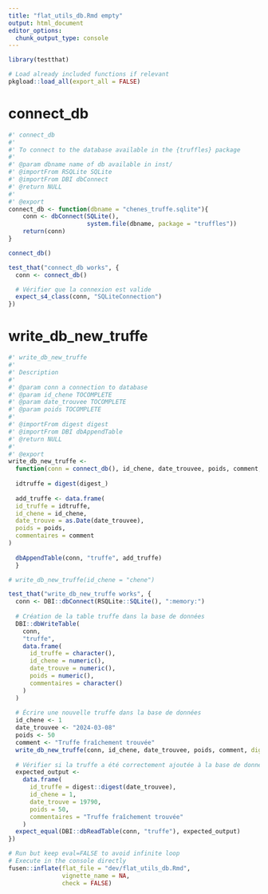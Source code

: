 ```yaml
---
title: "flat_utils_db.Rmd empty"
output: html_document
editor_options: 
  chunk_output_type: console
---
```


```r
library(testthat)
```

```r
# Load already included functions if relevant
pkgload::load_all(export_all = FALSE)
```

# connect_db
    
```r
#' connect_db
#' 
#' To connect to the database available in the {truffles} package
#' 
#' @param dbname name of db available in inst/
#' @importFrom RSQLite SQLite
#' @importFrom DBI dbConnect
#' @return NULL
#' 
#' @export
connect_db <- function(dbname = "chenes_truffe.sqlite"){
    conn <- dbConnect(SQLite(), 
                      system.file(dbname, package = "truffles"))
    return(conn)
}
```
  
```r
connect_db()
```
  
```r
test_that("connect_db works", {
  conn <- connect_db()

  # Vérifier que la connexion est valide
  expect_s4_class(conn, "SQLiteConnection")
})
```

# write_db_new_truffe
    
```r
#' write_db_new_truffe
#' 
#' Description
#'
#' @param conn a connection to database
#' @param id_chene TOCOMPLETE
#' @param date_trouvee TOCOMPLETE 
#' @param poids TOCOMPLETE
#'
#' @importFrom digest digest
#' @importFrom DBI dbAppendTable
#' @return NULL
#' 
#' @export
write_db_new_truffe <-
  function(conn = connect_db(), id_chene, date_trouvee, poids, comment, digest_ = Sys.time()) {
    
  idtruffe = digest(digest_)
    
  add_truffe <- data.frame(
  id_truffe = idtruffe,
  id_chene = id_chene,
  date_trouve = as.Date(date_trouvee),
  poids = poids,
  commentaires = comment
)
  
  dbAppendTable(conn, "truffe", add_truffe)
  }
```
  
```r
# write_db_new_truffe(id_chene = "chene")
```
  
```r
test_that("write_db_new_truffe works", {
  conn <- DBI::dbConnect(RSQLite::SQLite(), ":memory:")
  
  # Création de la table truffe dans la base de données
  DBI::dbWriteTable(
    conn,
    "truffe",
    data.frame(
      id_truffe = character(),
      id_chene = numeric(),
      date_trouve = numeric(),
      poids = numeric(),
      commentaires = character()
    )
  )
  
  # Écrire une nouvelle truffe dans la base de données
  id_chene <- 1
  date_trouvee <- "2024-03-08"
  poids <- 50
  comment <- "Truffe fraîchement trouvée"
  write_db_new_truffe(conn, id_chene, date_trouvee, poids, comment, digest_ = date_trouvee)
  
  # Vérifier si la truffe a été correctement ajoutée à la base de données
  expected_output <-
    data.frame(
      id_truffe = digest::digest(date_trouvee),
      id_chene = 1,
      date_trouve = 19790,
      poids = 50,
      commentaires = "Truffe fraîchement trouvée"
    )
  expect_equal(DBI::dbReadTable(conn, "truffe"), expected_output)
})
```
  

```r
# Run but keep eval=FALSE to avoid infinite loop
# Execute in the console directly
fusen::inflate(flat_file = "dev/flat_utils_db.Rmd", 
               vignette_name = NA, 
               check = FALSE)
```

